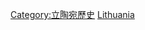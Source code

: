 {{Commons category|Events in Lithuania}}
{{Portal|立陶宛}}

[[Category:立陶宛歷史|Category:立陶宛歷史]]
[[Category:欧洲各国事件|Lithuania]]